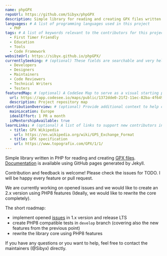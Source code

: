 ```yaml
---
name: phpGPX
repoUrl: https://github.com/Sibyx/phpGPX
description: Simple library for reading and creating GPX files written in PHP.
languages: # A list of programming languages used in this project
  - PHP
tags: # A list of keywords relevant to the contributors for this project
  - First Timer Friendly
  - Education
  - Tools
  - Code Framework
websiteUrl: https://sibyx.github.io/phpGPX/
currentlySeeking: # (optional) These fields are searchable and very helpful for contributors to match well with your project
  - Developers
  - Designers
  - Maintainers
  - Code Reviewers
  - Technical Writers
  - Testers
featuredMap: # (optional) A CodeSee Map to serve as a visual starting point for contributors
  url: https://app.codesee.io/maps/public/1372dde0-21f2-11ec-82ba-4f649219975d
  description: Project repository map
contributionOverview: # (optional) Provide additional context to help contributors match well with your project
  mainLocation: Europe
  idealEffort: 1 PR a month
  isMentorshipAvailable: true
learnLinks: # (optional) A list of links to support new contributors in learning about your project and tech stack and culture / community
  - title: GPX Wikipedia
    url: https://en.wikipedia.org/wiki/GPS_Exchange_Format
  - title: GPX specification
    url: https://www.topografix.com/GPX/1/1/
---
```


<!-- Divide your content into sections using our handy shortcodes. Each section is optional -->

<Overview>

Simple library written in PHP for reading and creating [GPX files](https://en.wikipedia.org/wiki/GPS_Exchange_Format).
[Documentation](https://sibyx.github.io/phpGPX/) is available using GitHub pages generated by Jekyll.

</Overview>

<Contributing>

Contribution and feedback is welcome! Please check the issues for TODO. I will be happy every feature or pull request.

We are currently working on opened issues and we would like to create an 2.x version using PHP8 features (Ideally, we
would like to rewrite the core completely).

The short roadmap:

- implement opened [issues](https://github.com/Sibyx/phpGPX/issues) in 1.x version and release LTS
- create PHP8 compatible tests in `develop` branch (covering also the new features from the previous point)
- rewrite the library core using PHP8 features

If you have any questions or you want to help, feel free to contact the maintainers (@Sibyx) directly.

</Contributing>
